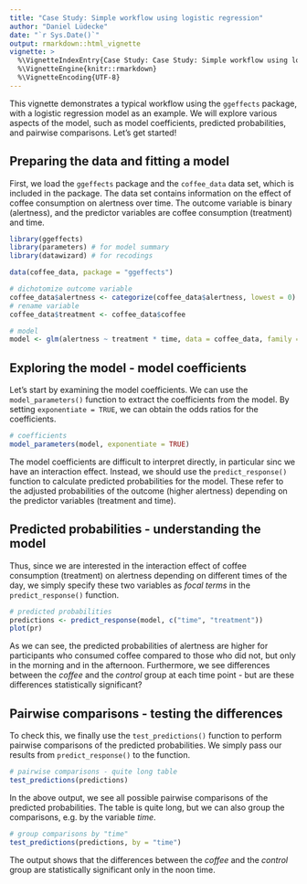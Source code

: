 ```yaml
---
title: "Case Study: Simple workflow using logistic regression"
author: "Daniel Lüdecke"
date: "`r Sys.Date()`"
output: rmarkdown::html_vignette
vignette: >
  %\VignetteIndexEntry{Case Study: Case Study: Simple workflow using logistic regression}
  %\VignetteEngine{knitr::rmarkdown}
  %\VignetteEncoding{UTF-8}
---
```


This vignette demonstrates a typical workflow using the `ggeffects` package, with a logistic regression model as an example. We will explore various aspects of the model, such as model coefficients, predicted probabilities, and pairwise comparisons. Let's get started!

## Preparing the data and fitting a model

First, we load the `ggeffects` package and the `coffee_data` data set, which is included in the package. The data set contains information on the effect of coffee consumption on alertness over time. The outcome variable is binary (alertness), and the predictor variables are coffee consumption (treatment) and time.

```r
library(ggeffects)
library(parameters) # for model summary
library(datawizard) # for recodings

data(coffee_data, package = "ggeffects")

# dichotomize outcome variable
coffee_data$alertness <- categorize(coffee_data$alertness, lowest = 0)
# rename variable
coffee_data$treatment <- coffee_data$coffee

# model
model <- glm(alertness ~ treatment * time, data = coffee_data, family = binomial())
```

## Exploring the model - model coefficients

Let's start by examining the model coefficients. We can use the `model_parameters()` function to extract the coefficients from the model. By setting `exponentiate = TRUE`, we can obtain the odds ratios for the coefficients.

```r
# coefficients
model_parameters(model, exponentiate = TRUE)
```

The model coefficients are difficult to interpret directly, in particular sinc we have an interaction effect. Instead, we should use the `predict_response()` function to calculate predicted probabilities for the model. These refer to the adjusted probabilities of the outcome (higher alertness) depending on the predictor variables (treatment and time).

## Predicted probabilities - understanding the model

Thus, since we are interested in the interaction effect of coffee consumption (treatment) on alertness depending on different times of the day, we simply specify these two variables as _focal terms_ in the `predict_response()` function.

```r
# predicted probabilities
predictions <- predict_response(model, c("time", "treatment"))
plot(pr)
```

As we can see, the predicted probabilities of alertness are higher for participants who consumed coffee compared to those who did not, but only in the morning and in the afternoon. Furthermore, we see differences between the _coffee_ and the _control_ group at each time point - but are these differences statistically significant?

## Pairwise comparisons - testing the differences

To check this, we finally use the `test_predictions()` function to perform pairwise comparisons of the predicted probabilities. We simply pass our results from `predict_response()` to the function.

```r
# pairwise comparisons - quite long table
test_predictions(predictions)
```

In the above output, we see all possible pairwise comparisons of the predicted probabilities. The table is quite long, but we can also group the comparisons, e.g. by the variable _time_.

```r
# group comparisons by "time"
test_predictions(predictions, by = "time")
```

The output shows that the differences between the _coffee_ and the _control_ group are statistically significant only in the noon time.
